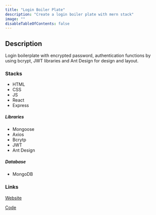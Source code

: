 ```yaml
---
title: "Login Boiler Plate"
description: "Create a login boiler plate with mern stack"
image: ""
disableTableOfContents: false
---
```


## Description

Login boilerplate with encrypted password, authentication functions by using bcrypt, JWT libraries and Ant Design for design and layout.

### Stacks

- HTML
- CSS
- JS
- React
- Express

##### Libraries

- Mongoose
- Axios
- Bcrytp
- JWT
- Ant Design

##### Database

- MongoDB

### Links

[Website](https://blooming-shelf-67177.herokuapp.com/)

[Code](https://github.com/yoonjh517/react-login-boiler-plate)
